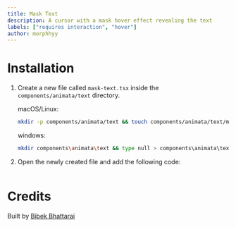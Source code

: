 ```yaml
---
title: Mask Text
description: A cursor with a mask hover effect revealing the text
labels: ["requires interaction", "hover"]
author: morphhyy
---
```


<ComponentPreview name="text-mask-text--docs" />

# Installation

1. Create a new file called `mask-text.tsx` inside the `components/animata/text` directory.

   macOS/Linux:
   ```bash
   mkdir -p components/animata/text && touch components/animata/text/mask-text.tsx
   ```

   windows:
   ```bash
   mkdir components\animata\text && type null > components\animata\text\mask-text.tsx
   ```

2. Open the newly created file and add the following code:

```jsx file=<rootDir>/animata/text/mask-text.tsx

```

# Credits

   Built by [Bibek Bhattarai](https://github.com/morphhyy)
